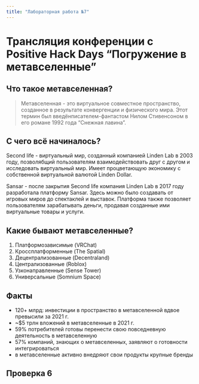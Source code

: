 ```yaml
---
title: "Лабораторная работа №7"
---
```


# Трансляция конференции с Positive Hack Days "Погружение в метавселенные"

## Что такое метавселенная?

> Метавселенная - это виртуальное совместное пространство, созданное в результате конвергенции и физического мира. Этот термин был введёнписателем-фантастом Нилом Стивенсоном в его романе 1992 года "Снежная лавина".

## С чего всё начиналось?

Second life - виртуальный мир, созданный компанией Linden Lab в 2003 году, позволябщий пользователям взаимодействовать друг с другом и исследовать виртуальный мир. Имеет процветающую экономику с собственной виртуальной валютой Linden Dollar.

Sansar - после закрытия Second life компания Linden Lab в 2017 году разработала платформу Sansar. Здесь можно было создавать от игровых миров до спектаклей и выставок. Платформа также позволяет пользователям зарабатывать деньги, продавая созданные ими виртуальные товары и услуги.

## Какие бывают метавселенные?

1.  Платформозависимые (VRChat)
2.  Кроссплатформенные (The Spatial)
3.  Децентрализованные (Decentraland)
4.  Централизованные (Roblox)
5.  Узконаправленные (Sense Tower)
6.  Универсальные (Somnium Space)

## Факты

-   120+ млрд: инвестиции в пространство в метавселенной вдвое превысили за 2021 г.
-   \~\$5 трлн вложений в метавселенные в 2021 г.
-   59% потребителей готовы перенести свою повседневную деятельность в метавселенную
-   57% компаний, знающих о метавселенных, заявляют о готовности интегрироваться
-   в метавселенные активно внедряют свои продукты крупные бренды

## Проверка 6
